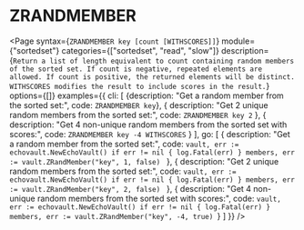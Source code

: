 # ZRANDMEMBER

<Page
  syntax={`ZRANDMEMBER key [count [WITHSCORES]]`}
  module={"sortedset"}
  categories={["sortedset", "read", "slow"]}
  description={`Return a list of length equivalent to count containing random members of the sorted set.
If count is negative, repeated elements are allowed. If count is positive, the returned elements will be distinct.
WITHSCORES modifies the result to include scores in the result.`}
  options={[]}
  examples={{
    cli: [
      {description: "Get a random member from the sorted set:", code: `ZRANDMEMBER key`},
      {
        description: "Get 2 unique random members from the sorted set:",
        code: `ZRANDMEMBER key 2`
      },
      {
        description: "Get 4 non-unique random members from the sorted set with scores:",
        code: `ZRANDMEMBER key -4 WITHSCORES`
      }
    ],
    go: [
      {
        description: "Get a random member from the sorted set:",
        code: `vault, err := echovault.NewEchoVault()
if err != nil {
  log.Fatal(err)
}
members, err := vault.ZRandMember("key", 1, false)
`
      },
      {
        description: "Get 2 unique random members from the sorted set:",
        code: `vault, err := echovault.NewEchoVault()
if err != nil {
  log.Fatal(err)
}
members, err := vault.ZRandMember("key", 2, false)
`
      },
      {
        description: "Get 4 non-unique random members from the sorted set with scores:",
        code: `vault, err := echovault.NewEchoVault()
if err != nil {
  log.Fatal(err)
}
members, err := vault.ZRandMember("key", -4, true)
`}
    ]
  }}
/>